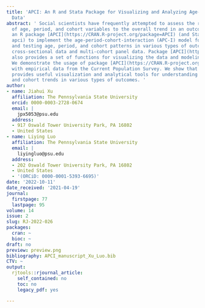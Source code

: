 ```yaml
---
title: 'APCI: An R and Stata Package for Visualizing and Analyzing Age-Period-Cohort
  Data'
abstract: ' Social scientists have frequently attempted to assess the relative contribution
  of age, period, and cohort variables to the overall trend in an outcome. We develop
  an R package [APCI](https://CRAN.R-project.org/package=APCI) (and Stata command
  apci) to implement the age-period-cohort-interaction (APC-I) model for estimating
  and testing age, period, and cohort patterns in various types of outcomes for pooled
  cross-sectional data and multi-cohort panel data. Package [APCI](https://CRAN.R-project.org/package=APCI)
  also provides a set of functions for visualizing the data and modeling results.
  We demonstrate the usage of package [APCI](https://CRAN.R-project.org/package=APCI)
  with empirical data from the Current Population Survey. We show that package [APCI](https://CRAN.R-project.org/package=APCI)
  provides useful visualization and analytical tools for understanding age, period,
  and cohort trends in various types of outcomes. '
author:
- name: Jiahui Xu
  affiliation: The Pennsylvania State University
  orcid: 0000-0003-2728-0674
  email: |
    jpx5053@psu.edu
  address:
  - 917 Oswald Tower University Park, PA 16802
  - United States
- name: Liying Luo
  affiliation: The Pennsylvania State University
  email: |
    liyingluo@psu.edu
  address:
  - 202 Oswald Tower University Park, PA 16802
  - United States
  - '(ORCiD: 0000-0001-5393-6695)'
date: '2022-10-11'
date_received: '2021-04-19'
journal:
  firstpage: 77
  lastpage: 95
volume: 14
issue: 2
slug: RJ-2022-026
packages:
  cran: ~
  bioc: ~
draft: no
preview: preview.png
bibliography: APCI_manuscript_Xu_Luo.bib
CTV: ~
output:
  rjtools::rjournal_article:
    self_contained: no
    toc: no
    legacy_pdf: yes

---
```

